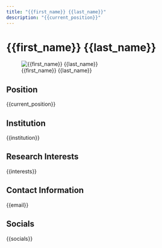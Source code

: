 ```yaml
---
title: "{{first_name}} {{last_name}}"
description: "{{current_position}}"
---
```


# {{first_name}} {{last_name}}

![{{first_name}} {{last_name}}](files/images/%7B%7Blast_name%7D%7D.jpg)

## Position

{{current_position}}

## Institution

{{institution}}

## Research Interests

{{interests}}

## Contact Information

{{email}}

## Socials

{{socials}}
